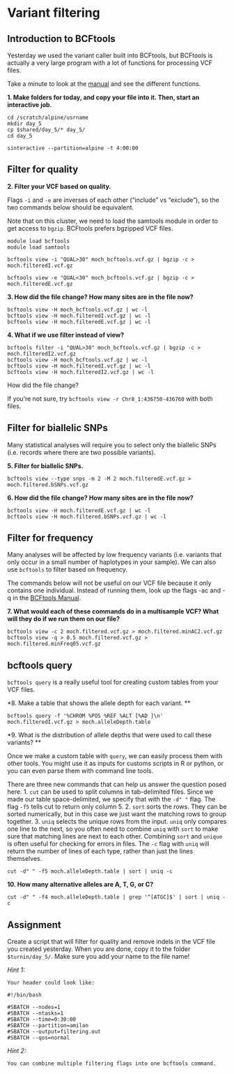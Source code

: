 # Variant filtering 

## Introduction to BCFtools 

Yesterday we used the variant caller built into BCFtools, but BCFtools is actually a very large program with a lot of functions for processing VCF files. 

Take a minute to look at the [manual](https://samtools.github.io/bcftools/bcftools.html) and see the different functions. 

**1. Make folders for today, and copy your file into it. Then, start an interactive job.**

```cat
cd /scratch/alpine/usrname
mkdir day_5
cp $shared/day_5/* day_5/
cd day_5 

sinteractive --partition=alpine -t 4:00:00
```


## Filter for quality

**2. Filter your VCF based on quality.** 

Flags `-i` and `-e` are inverses of each other ("include" vs "exclude"), so the two commands below should be equivalent. 

Note that on this cluster, we need to load the samtools module in order to get access to `bgzip`. BCFtools prefers bgzipped VCF files. 

```cat
module load bcftools
module load samtools 

bcftools view -i "QUAL>30" moch_bcftools.vcf.gz | bgzip -c > moch.filteredI.vcf.gz

bcftools view -e "QUAL<30" moch_bcftools.vcf.gz | bgzip -c > moch.filteredE.vcf.gz

```

**3. How did the file change? How many sites are in the file now? **

```cat
bcftools view -H moch_bcftools.vcf.gz | wc -l
bcftools view -H moch.filteredI.vcf.gz | wc -l
bcftools view -H moch.filteredE.vcf.gz | wc -l
```

**4. What if we use filter instead of view?**

```cat
bcftools filter -i "QUAL>30" moch_bcftools.vcf.gz | bgzip -c > moch.filteredI2.vcf.gz
bcftools view -H moch_bcftools.vcf.gz | wc -l
bcftools view -H moch.filteredI.vcf.gz | wc -l
bcftools view -H moch.filteredI2.vcf.gz | wc -l
```

How did the file change? 

If you're not sure, try `bcftools view -r Chr8_1:436750-436760` with both files. 

## Filter for biallelic SNPs

Many statistical analyses will require you to select only the biallelic SNPs (i.e. records where there are two possible variants).

**5. Filter for biallelic SNPs.**

```cat
bcftools view --type snps -m 2 -M 2 moch.filteredE.vcf.gz > moch.filtered.bSNPs.vcf.gz 
```

**6. How did the file change? How many sites are in the file now? **

```cat
bcftools view -H moch.filteredE.vcf.gz | wc -l
bcftools view -H moch.filtered.bSNPs.vcf.gz | wc -l
```


## Filter for frequency

Many analyses will be affected by low frequency variants (i.e. variants that only occur in a small number of haplotypes in your sample). We can also use `bcftools` to filter based on frequency. 

The commands below will not be useful on our VCF file because it only contains one individual. Instead of running them, look up the flags -ac and -q in the [BCFtools Manual](https://samtools.github.io/bcftools/bcftools.html). 

**7. What would each of these commands do in a multisample VCF? What will they do if we run them on our file? **

```cat
bcftools view -c 2 moch.filtered.vcf.gz > moch.filtered.minAC2.vcf.gz 
bcftools view -q > 0.5 moch.filtered.vcf.gz > moch.filtered.minFreq05.vcf.gz 
```

## bcftools query 

`bcftools query` is a really useful tool for creating custom tables from your VCF files. 

*8. Make a table that shows the allele depth for each variant. **

```cat
bcftools query -f '%CHROM %POS %REF %ALT [%AD ]\n' moch.filteredI.vcf.gz > moch.alleleDepth.table
```

*9. What is the distribution of allele depths that were used to call these variants? **

Once we make a custom table with `query`, we can easily process them with other tools. You might use it as inputs for customs scripts in R or python, or you can even parse them with command line tools. 

There are three new commands that can help us answer the question posed here. 
1. `cut` can be used to split columns in tab-delimited files. Since we made our table space-delimited, we specify that with the `-d" "` flag. The flag `-f5` tells cut to return only column 5. 
2. `sort` sorts the rows. They can be sorted numerically, but in this case we just want the matching rows to group together. 
3. `uniq` selects the unique rows from the input. `uniq` only compares one line to the next, so you often need to combine `uniq` with `sort` to make sure that matching lines are next to each other. Combining `sort` and `unique` is often useful for checking for errors in files. The `-c` flag with `uniq` will return the number of lines of each type, rather than just the lines themselves. 

```cat
cut -d" " -f5 moch.alleleDepth.table | sort | uniq -c  
```

**10. How many alternative alleles are A, T, G, or C? **

```cat
cut -d" " -f4 moch.alleleDepth.table | grep '^[ATGC]$' | sort | uniq -c
```

## Assignment 

Create a script that will filter for quality and remove indels in the VCF file you created yesterday. When you are done, copy it to the folder `$turnin/day_5/`. Make sure you add your name to the file name! 

*Hint 1:* 

```cat

Your header could look like: 
  
#!/bin/bash

#SBATCH --nodes=1
#SBATCH --ntasks=1
#SBATCH --time=0:30:00
#SBATCH --partition=amilan 
#SBATCH --output=filtering.out
#SBATCH --qos=normal  

```


*Hint 2:* 

```cat
You can combine multiple filtering flags into one bcftools command.  
```

